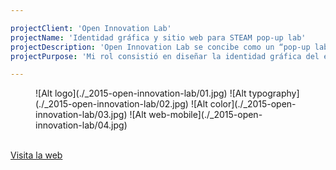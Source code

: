 ```yaml
---

projectClient: 'Open Innovation Lab'
projectName: 'Identidad gráfica y sitio web para STEAM pop-up lab'
projectDescription: 'Open Innovation Lab se concibe como un “pop-up lab” organizado por Birmingham City University (BCU) que consistió en un taller de innovación colaborativa entre startups, empresas con proyectos innovadores aún en fase de desarrollo, y colaboradores, personas interesadas en participar en procesos de innovación colaborativa bajo la metodología conocida como STEAM (Science, Techonology, Engineering, Art, Mathematics).'
projectPurpose: 'Mi rol consistió en diseñar la identidad gráfica del evento y crear su sitio web. El objetivo principal era el de atraer a un gran número de colaboradores a participar.'

---
```




<ProjectLayout projectFrontmatter={frontmatter} projectCover={cover}>

<figure>
  ![Alt logo](./_2015-open-innovation-lab/01.jpg)
  ![Alt typography](./_2015-open-innovation-lab/02.jpg)
  ![Alt color](./_2015-open-innovation-lab/03.jpg)
  ![Alt web-mobile](./_2015-open-innovation-lab/04.jpg)
</figure>

<br/>

<div class="content-center">
  <a class="outline primary" role="button" href="http://oil.bustobocanegra.com/" target="_blank" style="display: block; margin: 0 auto">Visita la web <i class="icon arrow-right"></i></a>
</div>

</ProjectLayout>
